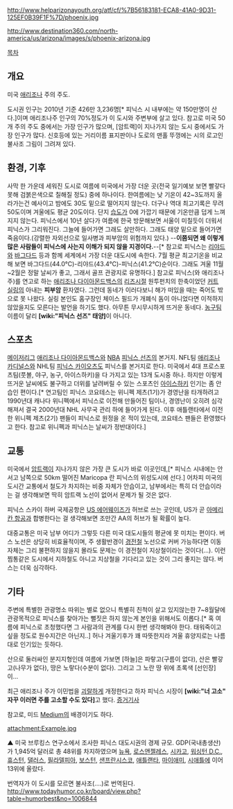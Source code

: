 http://www.helparizonayouth.org/atf/cf/%7B56183181-ECA8-41A0-9D31-125EF0B39F1F%7D/phoenix.jpg

http://www.destination360.com/north-america/us/arizona/images/s/phoenix-arizona.jpg

[[목차]]

== 개요 ==
미국 [[애리조나]] 주의 주도. 

도시권 인구는 2010년 기준 426만 3,236명[* 피닉스 시 내부에는 약 150만명이 산다.]이며 애리조나주 인구의 70%정도가 이 도시와 주변부에 살고 있다. 참고로 미국 50개 주의 주도 중에서는 가장 인구가 많으며, [암트랙]이 지나가지 않는 도시 중에서도 가장 인구가 많다. 신호등에 있는 거리이름 표지판이나 도로의 맨홀 뚜껑에는 시의 로고인 불사조 그림이 그려져 있다. 

== 환경, 기후 ==
사막 한 가운데 세워진 도시로 여름에 미국에서 가장 더운 곳(전국 일기예보 보면 빨갛다못해 검붉은색으로 칠해질 정도) 중에 하나이다. 한여름에는 낮 기온이 42~3도까지 올라가는건 예사이고 밤에도 30도 밑으로 떨어지지 않는다. 더구나 역대 최고기록은 무려 50도이며 겨울에도 평균 20도이다. 단지 [[습도]]가 0에 가깝기 때문에 기온만큼 덥게 느껴지지 않는다. 피닉스에서 10년 살다가 여름에 한국 방문해보면 서울이 미칠듯이 더워서 피닉스가 그리워진다. 그늘에 들어가면 그래도 살만하다. 그래도 태양 밑으로 들어가면 죽음이다.(강렬한 자외선으로 일사병과 피부암의 위험까지 있다.) --'''이쯤되면 왜 이렇게 많은 사람들이 피닉스에 사는지 이해가 되지 않을 지경이다.'''--[* 참고로 피닉스는 [[리야드]]와 [[바그다드]] 등과 함께 세계에서 가장 더운 대도시에 속한다. 7월 평균 최고기온을 비교해 보면 바그다드(44.0℃)-리야드(43.4℃)-피닉스(41.2℃)순이다. 그래도 겨울 11월~2월은 정말 날씨가 좋고, 그래서 골프 관광지로 유명하다.] 참고로 피닉스(와 애리조나 주)를 연고로 하는 [[애리조나 다이아몬드백스]]의 [[리즈시절]] 원투펀치의 한축이었던 [[커트 실링]]의 아내는 '''피부암''' 환자였다. 그런데 동네가 이러다보니 해가 떠있을 때는 죽어도 밖으로 못 나왔다. 실링 본인도 홈구장인 체이스 필드가 개폐식 돔이 아니었다면 이적하지 않았을지도 모른다는 발언을 하기도 했다. 아무튼 무시무시하게 뜨거운 동네다. [[농구]]팀 이름이 달리 '''[wiki:"피닉스 선즈" 태양]'''이 아니다.

== 스포츠 ==
[[메이저리그]] [[애리조나 다이아몬드백스]]와 [[NBA]] [[피닉스 선즈]]의 본거지. NFL팀 [[애리조나 카디널스]]와 NHL팀 [[피닉스 카이오츠]]도 피닉스를 본거지로 한다. 미국에서 4대 프로스포츠팀(풋볼, 야구, 농구, 아이스하키)을 다 가지고 있는 13개 도시중 하나. 하지만 이렇게 뜨거운 날씨에도 불구하고 더위를 날려버릴 수 있는 스포츠인 [[아이스하키]] 인기는 좀 안습인 편이다.[* 연고팀인 피닉스 코요테스는 위니펙 제츠(1기)가 경영난을 타개하려고 1990년대 캐나다 위니펙에서 피닉스로 이전해 만들어진 팀이나, 경영난이 오히려 심각해져서 결국 2000년대 NHL 사무국 관리 하에 들어가게 된다. 이후 애틀랜타에서 이전한 위니펙 제츠(2기) 팬들이 피닉스로 원정을 온 적이 있는데, 코요테스 팬들은 환영했다고 한다. 참고로 위니펙과 피닉스는 날씨가 정반대이다.]

== 교통 ==
미국에서 [[암트랙]]이 지나가지 않은 가장 큰 도시가 바로 이곳인데,[* 피닉스 시내에는 안 서고 남쪽으로 50km 떨어진 Maricopa 란 피닉스의 위성도시에 선다.] 어차피 미국의 도시간 교통에서 철도가 차지하는 비중 자체가 안습이고, 남부에서는 특히 더 안습이라는 걸 생각해보면 딱히 암트랙 노선이 없어서 문제가 될 것은 없다.

피닉스 스카이 하버 국제공항은 [[US 에어웨이즈]]가 허브로 쓰는 곳인데, US가 곧 [[아메리칸 항공]]과 합병한다는 걸 생각해보면 조만간 AA의 허브가 될 확률이 높다. 

대중교통은 미국 남부 어디가 그렇듯 다른 미국 대도시들의 평균에 못 미치는 편이다. 버스 노선은 상당히 비효율적이며, 주 생활반경이 [[경전철]] 노선으로 커버 가능하다면 이동 자체는 그리 불편하지 않을지 몰라도 문제는 이 경전철이 지상철이라는 것이다(...). 이런 찜통같은 도시에서 지하철도 아니고 지상철을 기다리고 있는 것이 그리 좋지는 않다. 버스는 더욱 심각하다.

== 기타 ==
주변에 특별한 관광명소 따위는 별로 없으니 특별히 친척이 살고 있지않는한 7~8월달에 관광목적으로 피닉스를 찾아가는 뻘짓은 하지 않는게 본인을 위해서도 이롭다.[* 혹 여름에 피닉스로 초청했다면 그 사람과의 관계를 다시 한번 생각해봐야 한다. 태워죽이고 싶을 정도로 원수지간은 아닌지..] 허나 겨울기후가 꽤 따뜻한지라 겨울 휴양지로는 나름대로 인기있는 듯하다.

산으로 둘러싸인 분지지형인데 여름에 가보면 [하늘]은 파랗고(구름이 없다), 산은 빨갛고(나무가 없다), 땅은 노랗다(수분이 없다). 그리고 그 노란 땅 위에 초록색 [선인장]이...
 

최근 애리조나 주가 이민법을 [[괴랄]]하게 개정한다고 하자 피닉스 시장이 '''[wiki:"너 고소" 자꾸 이러면 주를 고소할 수도 있다]'''고 했다. [http://www.azcentral.com/community/phoenix/articles/2010/04/23/20100423arziona-immigration-bill-mayor-gordon.html 증거기사]

참고로, 미드 [[Medium]]의 배경이기도 하다.

attachment:Example.jpg

▲ 미국 브루킹스 연구소에서 조사한 피닉스 대도시권의 경제 규모. GDP(국내총생산)가 1,945억 달러로 총 48위를 차지하였으며 [[뉴욕]], [[로스앤젤레스]], [[시카고]], [[워싱턴 D.C.]], [[휴스턴]], [[댈러스]], [[필라델피아]], [[보스턴]], [[샌프란시스코]], [[애틀랜타]], [[마이애미]], [[시애틀]]에 이어 13위에 올랐다.

번역자가 이 도시를 모르면 불사조(....)로 번역된다.
http://www.todayhumor.co.kr/board/view.php?table=humorbest&no=1006844
